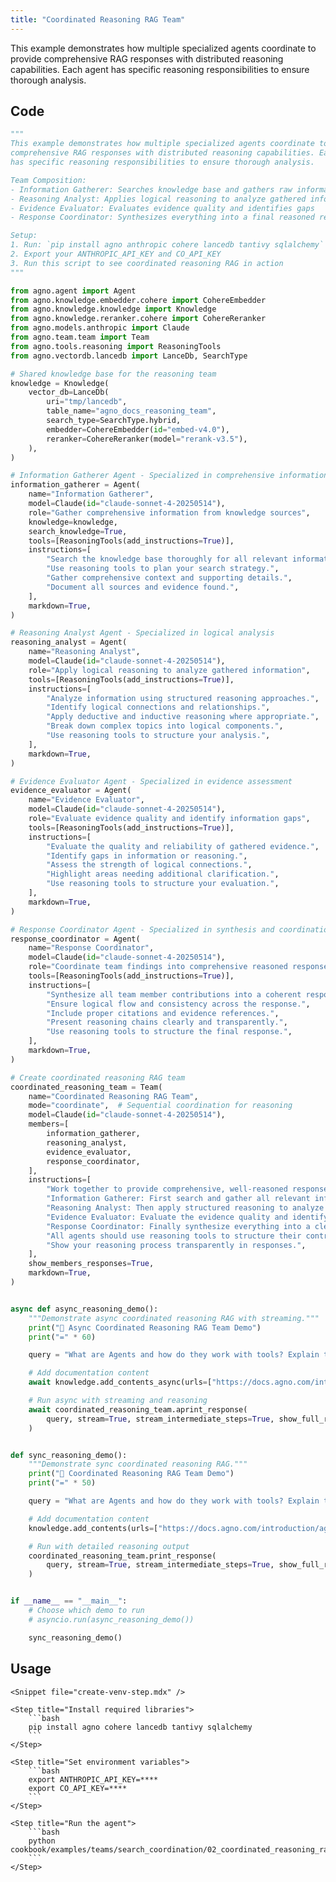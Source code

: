 ```yaml
---
title: "Coordinated Reasoning RAG Team"
---
```


This example demonstrates how multiple specialized agents coordinate to provide comprehensive RAG responses with distributed reasoning capabilities. Each agent has specific reasoning responsibilities to ensure thorough analysis.

## Code

```python cookbook/examples/teams/search_coordination/02_coordinated_reasoning_rag.py
"""
This example demonstrates how multiple specialized agents coordinate to provide
comprehensive RAG responses with distributed reasoning capabilities. Each agent
has specific reasoning responsibilities to ensure thorough analysis.

Team Composition:
- Information Gatherer: Searches knowledge base and gathers raw information
- Reasoning Analyst: Applies logical reasoning to analyze gathered information
- Evidence Evaluator: Evaluates evidence quality and identifies gaps
- Response Coordinator: Synthesizes everything into a final reasoned response

Setup:
1. Run: `pip install agno anthropic cohere lancedb tantivy sqlalchemy`
2. Export your ANTHROPIC_API_KEY and CO_API_KEY
3. Run this script to see coordinated reasoning RAG in action
"""

from agno.agent import Agent
from agno.knowledge.embedder.cohere import CohereEmbedder
from agno.knowledge.knowledge import Knowledge
from agno.knowledge.reranker.cohere import CohereReranker
from agno.models.anthropic import Claude
from agno.team.team import Team
from agno.tools.reasoning import ReasoningTools
from agno.vectordb.lancedb import LanceDb, SearchType

# Shared knowledge base for the reasoning team
knowledge = Knowledge(
    vector_db=LanceDb(
        uri="tmp/lancedb",
        table_name="agno_docs_reasoning_team",
        search_type=SearchType.hybrid,
        embedder=CohereEmbedder(id="embed-v4.0"),
        reranker=CohereReranker(model="rerank-v3.5"),
    ),
)

# Information Gatherer Agent - Specialized in comprehensive information retrieval
information_gatherer = Agent(
    name="Information Gatherer",
    model=Claude(id="claude-sonnet-4-20250514"),
    role="Gather comprehensive information from knowledge sources",
    knowledge=knowledge,
    search_knowledge=True,
    tools=[ReasoningTools(add_instructions=True)],
    instructions=[
        "Search the knowledge base thoroughly for all relevant information.",
        "Use reasoning tools to plan your search strategy.",
        "Gather comprehensive context and supporting details.",
        "Document all sources and evidence found.",
    ],
    markdown=True,
)

# Reasoning Analyst Agent - Specialized in logical analysis
reasoning_analyst = Agent(
    name="Reasoning Analyst",
    model=Claude(id="claude-sonnet-4-20250514"),
    role="Apply logical reasoning to analyze gathered information",
    tools=[ReasoningTools(add_instructions=True)],
    instructions=[
        "Analyze information using structured reasoning approaches.",
        "Identify logical connections and relationships.",
        "Apply deductive and inductive reasoning where appropriate.",
        "Break down complex topics into logical components.",
        "Use reasoning tools to structure your analysis.",
    ],
    markdown=True,
)

# Evidence Evaluator Agent - Specialized in evidence assessment
evidence_evaluator = Agent(
    name="Evidence Evaluator",
    model=Claude(id="claude-sonnet-4-20250514"),
    role="Evaluate evidence quality and identify information gaps",
    tools=[ReasoningTools(add_instructions=True)],
    instructions=[
        "Evaluate the quality and reliability of gathered evidence.",
        "Identify gaps in information or reasoning.",
        "Assess the strength of logical connections.",
        "Highlight areas needing additional clarification.",
        "Use reasoning tools to structure your evaluation.",
    ],
    markdown=True,
)

# Response Coordinator Agent - Specialized in synthesis and coordination
response_coordinator = Agent(
    name="Response Coordinator",
    model=Claude(id="claude-sonnet-4-20250514"),
    role="Coordinate team findings into comprehensive reasoned response",
    tools=[ReasoningTools(add_instructions=True)],
    instructions=[
        "Synthesize all team member contributions into a coherent response.",
        "Ensure logical flow and consistency across the response.",
        "Include proper citations and evidence references.",
        "Present reasoning chains clearly and transparently.",
        "Use reasoning tools to structure the final response.",
    ],
    markdown=True,
)

# Create coordinated reasoning RAG team
coordinated_reasoning_team = Team(
    name="Coordinated Reasoning RAG Team",
    mode="coordinate",  # Sequential coordination for reasoning
    model=Claude(id="claude-sonnet-4-20250514"),
    members=[
        information_gatherer,
        reasoning_analyst,
        evidence_evaluator,
        response_coordinator,
    ],
    instructions=[
        "Work together to provide comprehensive, well-reasoned responses.",
        "Information Gatherer: First search and gather all relevant information.",
        "Reasoning Analyst: Then apply structured reasoning to analyze the information.",
        "Evidence Evaluator: Evaluate the evidence quality and identify any gaps.",
        "Response Coordinator: Finally synthesize everything into a clear, reasoned response.",
        "All agents should use reasoning tools to structure their contributions.",
        "Show your reasoning process transparently in responses.",
    ],
    show_members_responses=True,
    markdown=True,
)


async def async_reasoning_demo():
    """Demonstrate async coordinated reasoning RAG with streaming."""
    print("🧠 Async Coordinated Reasoning RAG Team Demo")
    print("=" * 60)

    query = "What are Agents and how do they work with tools? Explain the reasoning behind their design."

    # Add documentation content
    await knowledge.add_contents_async(urls=["https://docs.agno.com/introduction/agents.md"])

    # Run async with streaming and reasoning
    await coordinated_reasoning_team.aprint_response(
        query, stream=True, stream_intermediate_steps=True, show_full_reasoning=True
    )


def sync_reasoning_demo():
    """Demonstrate sync coordinated reasoning RAG."""
    print("🧠 Coordinated Reasoning RAG Team Demo")
    print("=" * 50)

    query = "What are Agents and how do they work with tools? Explain the reasoning behind their design."

    # Add documentation content
    knowledge.add_contents(urls=["https://docs.agno.com/introduction/agents.md"])

    # Run with detailed reasoning output
    coordinated_reasoning_team.print_response(
        query, stream=True, stream_intermediate_steps=True, show_full_reasoning=True
    )


if __name__ == "__main__":
    # Choose which demo to run
    # asyncio.run(async_reasoning_demo())

    sync_reasoning_demo()
```

## Usage

<Steps>

    <Snippet file="create-venv-step.mdx" />

    <Step title="Install required libraries">
        ```bash
        pip install agno cohere lancedb tantivy sqlalchemy
        ```
    </Step>

    <Step title="Set environment variables">
        ```bash
        export ANTHROPIC_API_KEY=****
        export CO_API_KEY=****
        ```
    </Step>

    <Step title="Run the agent">
        ```bash
        python cookbook/examples/teams/search_coordination/02_coordinated_reasoning_rag.py
        ```
    </Step>

</Steps>
